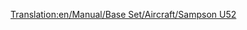 [[Translation:en/Manual/Base Set/Aircraft/Sampson U52]]

{{nl/Manual/Base Set/Aircraft/Vliegtuig|Name=Sampson U52
|Image=[[File:en/Manual/Base Set/Aircraft/JunkersJU52.png|Sampson U52]]
|Cost=28,710 (57.420)
|Speed=473 kph (296 MPH)
|Annual=2,390 (4.780)
|Designed=1928
|Lifespan=20
|Capacity=25 passagiers & 4 zakken post
|
|Description=De Sampson U52 is het eerst beschikbare vliegtuig in het spel en is dus vrij klein maar duur in exploitatie.
|Real-life=[https://www.wikipedia.org/wiki/Junkers Ju 52 Junkers  Ju 52 (EN)]
}}